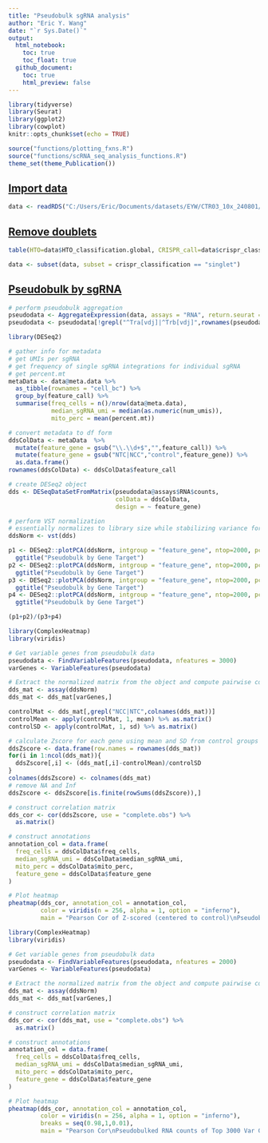 ```yaml
---
title: "Pseudobulk sgRNA analysis"
author: "Eric Y. Wang"
date: "`r Sys.Date()`"
output:
  html_notebook:
    toc: true
    toc_float: true
  github_document:
    toc: true
    html_preview: false
---
```


```r
library(tidyverse)
library(Seurat)
library(ggplot2)
library(cowplot)
knitr::opts_chunk$set(echo = TRUE)
```

```r
source("functions/plotting_fxns.R")
source("functions/scRNA_seq_analysis_functions.R")
theme_set(theme_Publication())
```

## [Import data]{.underline}

```r
data <- readRDS("C:/Users/Eric/Documents/datasets/EYW/CTR03_10x_240801/seurat_outs/CTR03_full.rds")
```

## [Remove doublets]{.underline}

```r
table(HTO=data$HTO_classification.global, CRISPR_call=data$crispr_classification)
```

```r
data <- subset(data, subset = crispr_classification == "singlet")
```

## [Pseudobulk by sgRNA]{.underline}

```r
# perform pseudobulk aggregation
pseudodata <- AggregateExpression(data, assays = "RNA", return.seurat = T, group.by = "feature_call")
pseudodata <- pseudodata[!grepl("^Tra[vdj]|^Trb[vdj]",rownames(pseudodata)),]
```

```r
library(DESeq2)

# gather info for metadata
# get UMIs per sgRNA
# get frequency of single sgRNA integrations for individual sgRNA
# get percent.mt
metaData <- data@meta.data %>%
  as_tibble(rownames = "cell_bc") %>%
  group_by(feature_call) %>%
  summarise(freq_cells = n()/nrow(data@meta.data),
            median_sgRNA_umi = median(as.numeric(num_umis)),
            mito_perc = mean(percent.mt))

# convert metadata to df form
ddsColData <- metaData  %>%
  mutate(feature_gene = gsub("\\.\\d+$","",feature_call)) %>%
  mutate(feature_gene = gsub("NTC|NCC","control",feature_gene)) %>%
  as.data.frame()
rownames(ddsColData) <- ddsColData$feature_call

# create DESeq2 object
dds <- DESeqDataSetFromMatrix(pseudodata@assays$RNA$counts,
                              colData = ddsColData,
                              design = ~ feature_gene)

# perform VST normalization
# essentially normalizes to library size while stabilizing variance for lowly expressed genes
ddsNorm <- vst(dds)
```

```r
p1 <- DESeq2::plotPCA(ddsNorm, intgroup = "feature_gene", ntop=2000, pcsToUse = 1:2) + theme(aspect.ratio = 1) +
  ggtitle("Pseudobulk by Gene Target")
p2 <- DESeq2::plotPCA(ddsNorm, intgroup = "feature_gene", ntop=2000, pcsToUse = 3:4) + theme(aspect.ratio = 1) +
  ggtitle("Pseudobulk by Gene Target")
p3 <- DESeq2::plotPCA(ddsNorm, intgroup = "feature_gene", ntop=2000, pcsToUse = 5:6) + theme(aspect.ratio = 1) +
  ggtitle("Pseudobulk by Gene Target")
p4 <- DESeq2::plotPCA(ddsNorm, intgroup = "feature_gene", ntop=2000, pcsToUse = 7:8) + theme(aspect.ratio = 1) +
  ggtitle("Pseudobulk by Gene Target")

(p1+p2)/(p3+p4)
```

```r
library(ComplexHeatmap)
library(viridis)

# Get variable genes from pseudobulk data
pseudodata <- FindVariableFeatures(pseudodata, nfeatures = 3000)
varGenes <- VariableFeatures(pseudodata)

# Extract the normalized matrix from the object and compute pairwise correlation values
dds_mat <- assay(ddsNorm)
dds_mat <- dds_mat[varGenes,]

controlMat <- dds_mat[,grepl("NCC|NTC",colnames(dds_mat))]
controlMean <- apply(controlMat, 1, mean) %>% as.matrix()
controlSD <- apply(controlMat, 1, sd) %>% as.matrix()

# calculate Zscore for each gene using mean and SD from control groups
ddsZscore <- data.frame(row.names = rownames(dds_mat))
for(i in 1:ncol(dds_mat)){
  ddsZscore[,i] <- (dds_mat[,i]-controlMean)/controlSD
}
colnames(ddsZscore) <- colnames(dds_mat)
# remove NA and Inf
ddsZscore <- ddsZscore[is.finite(rowSums(ddsZscore)),]

# construct correlation matrix
dds_cor <- cor(ddsZscore, use = "complete.obs") %>%
  as.matrix()

# construct annotations
annotation_col = data.frame(
  freq_cells = ddsColData$freq_cells,
  median_sgRNA_umi = ddsColData$median_sgRNA_umi,
  mito_perc = ddsColData$mito_perc,
  feature_gene = ddsColData$feature_gene
)

# Plot heatmap
pheatmap(dds_cor, annotation_col = annotation_col,
         color = viridis(n = 256, alpha = 1, option = "inferno"),
         main = "Pearson Cor of Z-scored (centered to control)\nPseudobulked RNA counts of Top 3000 Var Genes")
```
```r
library(ComplexHeatmap)
library(viridis)

# Get variable genes from pseudobulk data
pseudodata <- FindVariableFeatures(pseudodata, nfeatures = 2000)
varGenes <- VariableFeatures(pseudodata)

# Extract the normalized matrix from the object and compute pairwise correlation values
dds_mat <- assay(ddsNorm)
dds_mat <- dds_mat[varGenes,]

# construct correlation matrix
dds_cor <- cor(dds_mat, use = "complete.obs") %>%
  as.matrix()

# construct annotations
annotation_col = data.frame(
  freq_cells = ddsColData$freq_cells,
  median_sgRNA_umi = ddsColData$median_sgRNA_umi,
  mito_perc = ddsColData$mito_perc,
  feature_gene = ddsColData$feature_gene
)

# Plot heatmap
pheatmap(dds_cor, annotation_col = annotation_col,
         color = viridis(n = 256, alpha = 1, option = "inferno"),
         breaks = seq(0.98,1,0.01),
         main = "Pearson Cor\nPseudobulked RNA counts of Top 3000 Var Genes")
```















